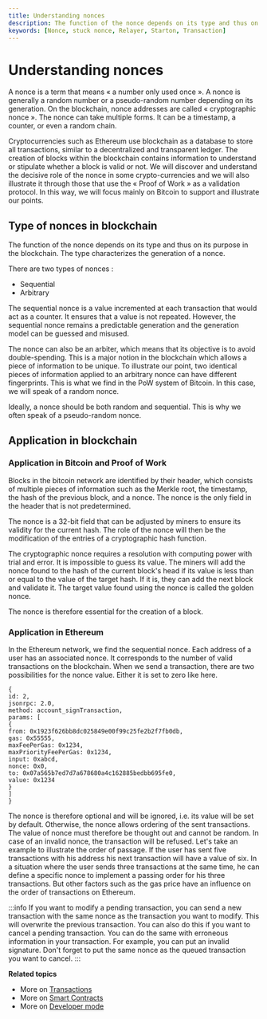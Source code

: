 ```yaml
---
title: Understanding nonces
description: The function of the nonce depends on its type and thus on its purpose in the blockchain. The type characterizes the generation of a nonce.
keywords: [Nonce, stuck nonce, Relayer, Starton, Transaction]
---
```


# Understanding nonces

A nonce is a term that means « a number only used once ». A nonce is generally a random number or a pseudo-random number depending on its generation.
On the blockchain, nonce addresses are called « cryptographic nonce ». The nonce can take multiple forms. It can be a timestamp, a counter, or even a random chain.

Cryptocurrencies such as Ethereum use blockchain as a database to store all transactions, similar to a decentralized and transparent ledger. The creation of blocks within the blockchain contains information to understand or stipulate whether a block is valid or not. We will discover and understand the decisive role of the nonce in some crypto-currencies and we will also illustrate it through those that use the « Proof of Work » as a validation protocol. In this way, we will focus mainly on Bitcoin to support and illustrate our points.

## Type of nonces in blockchain

The function of the nonce depends on its type and thus on its purpose in the blockchain. The type characterizes the generation of a nonce.

There are two types of nonces :

-   Sequential
-   Arbitrary

The sequential nonce is a value incremented at each transaction that would act as a counter. It ensures that a value is not repeated. However, the sequential nonce remains a predictable
generation and the generation model can be guessed and misused.

The nonce can also be an arbiter, which means that its objective is to avoid double-spending. This is a major notion in the blockchain which allows a piece of information to be unique. To illustrate our point, two identical pieces of information applied to an arbitrary nonce can have different fingerprints. This is what we find in the PoW system of Bitcoin. In this case, we will speak of a random nonce.

Ideally, a nonce should be both random and sequential. This is why we often speak of a pseudo-random nonce.

## Application in blockchain

### Application in Bitcoin and Proof of Work

Blocks in the bitcoin network are identified by their header, which consists of multiple pieces of information such as the Merkle root, the timestamp, the hash of the previous block, and a nonce.
The nonce is the only field in the header that is not predetermined.

The nonce is a 32-bit field that can be adjusted by miners to ensure its validity for the current hash. The role of the nonce will then be the modification of the entries of a cryptographic hash function.

The cryptographic nonce requires a resolution with computing power with trial and error. It is impossible to guess its value. The miners will add the nonce found to the hash of the current block's head if its value is less than or equal to the value of the target hash. If it is, they can add the next block and validate it. The target value found using the nonce is called the golden nonce.

The nonce is therefore essential for the creation of a block.

### Application in Ethereum

In the Ethereum network, we find the sequential nonce.
Each address of a user has an associated nonce.
It corresponds to the number of valid transactions on the blockchain.
When we send a transaction, there are two possibilities for the nonce value. Either it is set to zero like here.

```
{
id: 2,
jsonrpc: 2.0,
method: account_signTransaction,
params: [
{
from: 0x1923f626bb8dc025849e00f99c25fe2b2f7fb0db,
gas: 0x55555,
maxFeePerGas: 0x1234,
maxPriorityFeePerGas: 0x1234,
input: 0xabcd,
nonce: 0x0,
to: 0x07a565b7ed7d7a678680a4c162885bedbb695fe0,
value: 0x1234
}
]
}
```

The nonce is therefore optional and will be ignored, i.e. its value will be set by default.
Otherwise, the nonce allows ordering of the sent transactions. The value of nonce must
therefore be thought out and cannot be random. In case of an invalid nonce, the transaction will be refused.
Let's take an example to illustrate the order of passage.
If the user has sent five transactions with his address his next transaction will have a value of six.
In a situation where the user sends three transactions at the same time, he can define a specific nonce to implement a passing order for his three transactions.
But other factors such as the gas price have an influence on the order of transactions on Ethereum.

:::info
If you want to modify a pending transaction, you can send a new transaction with the same nonce as the transaction you want to modify. This will overwrite the previous transaction.
You can also do this if you want to cancel a pending transaction. You can do the same with erroneous information in your transaction. For example, you can put an invalid signature. Don't forget to put the same nonce as the queued transaction you want to cancel.
:::

**Related topics**

-   More on [Transactions](/Transactions/state-and-status.md)
-   More on [Smart Contracts](/Smart-contract/understanding-smart-contracts.md)
-   More on [Developer mode](/Developer/Discovering-coding-interface.md)

